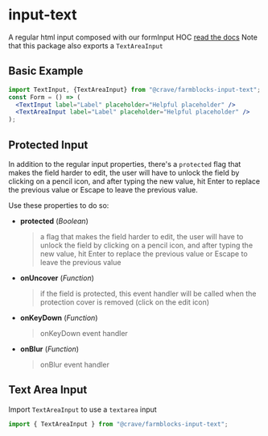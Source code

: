 

<Meta title="Form|Text Input" />

# input-text

A regular html input composed with our formInput HOC [read the docs](https://cravefood.github.io/farmblocks/?path=/docs/form-hoc-forminput--basic#hoc-input)
Note that this package also exports a `TextAreaInput`

## Basic Example

```jsx
import TextInput, {TextAreaInput} from "@crave/farmblocks-input-text";
const Form = () => (
  <TextInput label="Label" placeholder="Helpful placeholder" />
  <TextAreaInput label="Label" placeholder="Helpful placeholder" />
);
```

<Preview>
  <Story name="Basic">
    <Container>
      <TextInput
        placeholder="Insert a helpul placeholder here ;)"
        label="Label"
      />
    </Container>
  </Story>
</Preview>

## Protected Input

In addition to the regular input properties, there's a `protected` flag that makes the field harder to edit, the user will have to unlock the field by clicking on a pencil icon, and after typing the new value, hit Enter to replace the previous value or Escape to leave the previous value.

Use these properties to do so:

- **protected** (_Boolean_)
  > a flag that makes the field harder to edit, the user will have to unlock the field by clicking on a pencil icon, and after typing the new value, hit Enter to replace the previous value or Escape to leave the previous value
- **onUncover** (_Function_)
  > if the field is protected, this event handler will be called when the protection cover is removed (click on the edit icon)
- **onKeyDown** (_Function_)
  > onKeyDown event handler
- **onBlur** (_Function_)
  > onBlur event handler

<Preview>
  <Story name="Protected Input">
    <div>
      <TextInput protected placeholder="Input without label" />
      <TextInput protected label="With value" value="Foo bar" />
      <TextInput protected label="Invalid" invalid />
      <TextInput protected label="With prefix" prefix="$" value="0" />
      <TextInput
        protected
        label="Validation Messages"
        value=""
        validationMessages={["Error message here"]}
      />
      <TextInput
        protected
        label="Multiple Validation Messages"
        value=""
        validationMessages={["Error message here", "Another error"]}
      />
      <TextInput
        protected
        label="Disabled"
        placeholder="With placeholder"
        disabled
      />
    </div>
  </Story>
</Preview>

## Text Area Input

Import `TextAreaInput` to use a `textarea` input

```jsx
import { TextAreaInput } from "@crave/farmblocks-input-text";
```

<Preview>
  <Story name="Text Area Input">
    <div>
      <TextAreaInput rows="3" placeholder="Input without label" />
      <TextAreaInput rows="3" label="With value" value="Foo bar" />
      <TextAreaInput rows="3" label="Invalid" invalid />
      <TextAreaInput
        rows="3"
        label="Validation Messages"
        value=""
        validationMessages={["Error message here"]}
      />
      <TextAreaInput
        rows="3"
        label="Multiple Validation Messages"
        value=""
        validationMessages={["Error message here", "Another error"]}
      />
      <TextAreaInput
        rows="3"
        label="Disabled"
        placeholder="With placeholder"
        disabled
      />
    </div>
  </Story>
</Preview>
